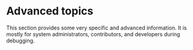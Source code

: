 
# Advanced topics

This section provides some very specific and advanced information. It is mostly for system administrators, contributors, and developers during debugging.

<div className="grid grid-cols-1 md:grid-cols-2 lg:grid-cols-3 gap-8 pt-12">
  <Tile
    title="Validator Nodes"
    description="Advanced insights into running and maintaining validator nodes."
    href="/advanced-topics/validator-nodes"
  />
  <Tile
    title="API Endpoints"
    description="Detailed information on how to interact with ICON API endpoints."
    href="/advanced-topics/api-endpoints"
  />
  <Tile
    title="Goloop"
    description="Explore the Goloop module for running a node on the ICON network."
    href="/advanced-topics/goloop"
  />
  <Tile
    title="Security"
    description="Best practices and strategies to secure your ICON network operations."
    href="/advanced-topics/security"
  />
</div>
